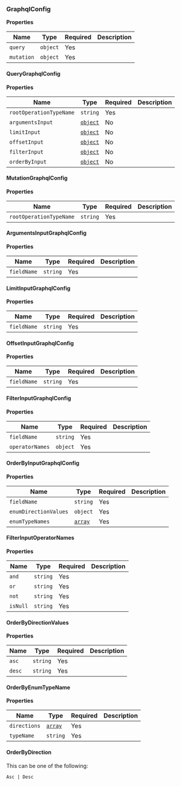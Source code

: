 ### GraphqlConfig



**Properties**

| Name | Type | Required | Description |
| ----- | ----- | ----- | ----- |
| `query` | `object` | Yes |  |
| `mutation` | `object` | Yes |  |


#### QueryGraphqlConfig



**Properties**

| Name | Type | Required | Description |
| ----- | ----- | ----- | ----- |
| `rootOperationTypeName` | `string` | Yes |  |
| `argumentsInput` | [`object`](#argumentsinputgraphqlconfig) | No |  |
| `limitInput` | [`object`](#limitinputgraphqlconfig) | No |  |
| `offsetInput` | [`object`](#offsetinputgraphqlconfig) | No |  |
| `filterInput` | [`object`](#filterinputgraphqlconfig) | No |  |
| `orderByInput` | [`object`](#orderbyinputgraphqlconfig) | No |  |


#### MutationGraphqlConfig



**Properties**

| Name | Type | Required | Description |
| ----- | ----- | ----- | ----- |
| `rootOperationTypeName` | `string` | Yes |  |


#### ArgumentsInputGraphqlConfig



**Properties**

| Name | Type | Required | Description |
| ----- | ----- | ----- | ----- |
| `fieldName` | `string` | Yes |  |


#### LimitInputGraphqlConfig



**Properties**

| Name | Type | Required | Description |
| ----- | ----- | ----- | ----- |
| `fieldName` | `string` | Yes |  |


#### OffsetInputGraphqlConfig



**Properties**

| Name | Type | Required | Description |
| ----- | ----- | ----- | ----- |
| `fieldName` | `string` | Yes |  |


#### FilterInputGraphqlConfig



**Properties**

| Name | Type | Required | Description |
| ----- | ----- | ----- | ----- |
| `fieldName` | `string` | Yes |  |
| `operatorNames` | `object` | Yes |  |


#### OrderByInputGraphqlConfig



**Properties**

| Name | Type | Required | Description |
| ----- | ----- | ----- | ----- |
| `fieldName` | `string` | Yes |  |
| `enumDirectionValues` | `object` | Yes |  |
| `enumTypeNames` | [`array`](#orderbyenumtypename) | Yes |  |


#### FilterInputOperatorNames



**Properties**

| Name | Type | Required | Description |
| ----- | ----- | ----- | ----- |
| `and` | `string` | Yes |  |
| `or` | `string` | Yes |  |
| `not` | `string` | Yes |  |
| `isNull` | `string` | Yes |  |


#### OrderByDirectionValues



**Properties**

| Name | Type | Required | Description |
| ----- | ----- | ----- | ----- |
| `asc` | `string` | Yes |  |
| `desc` | `string` | Yes |  |


#### OrderByEnumTypeName



**Properties**

| Name | Type | Required | Description |
| ----- | ----- | ----- | ----- |
| `directions` | [`array`](#orderbydirection) | Yes |  |
| `typeName` | `string` | Yes |  |


#### OrderByDirection

This can be one of the following:

<div><pre><code>Asc | Desc</code></pre></div>